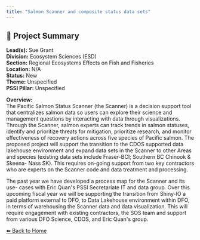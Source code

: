 ```yaml
---
title: "Salmon Scanner and composite status data sets"
---
```


## 🧬 Project Summary

**Lead(s):** Sue Grant  
**Division:** Ecosystem Sciences (ESD)  
**Section:** Regional Ecosystems Effects on Fish and Fisheries  
**Location:** N/A  
**Status:** New  
**Theme:** Unspecified  
**PSSI Pillar:** Unspecified  

**Overview:**  
The Pacific Salmon Status Scanner (the Scanner) is a decision support tool
that centralizes salmon data so users can explore their science and management
questions by interacting with data through visualizations. Through the
Scanner, salmon experts can track trends in salmon statuses, identify and
prioritize threats for mitigation, prioritize research, and monitor
effectiveness of recovery actions across five species of Pacific salmon. The
proposed project will support the transition to the CDOS supported data
lakehouse environment and expand data sets in the Scanner to other Areas and
species (existing data sets include Fraser-BCI; Southern BC Chinook &amp; Skeena-
Nass SK). This requires on-going support from two key contractors who are
experts on the Scanner code and data treatment and processing.

The past year we have developed a process map for the Scanner and its use-
cases with Eric Quan&#39;s PSSI Secretariate IT and data group. Over this upcoming
fiscal year we will be supporting the transition from Shiny-IO a paid platform
external to DFO, to Data Lakehouse environment within DFO, in terms of
warehousing the Scanner data and data visualization. This will require
engagement with existing contractors, the SOS team and support from various
DFO Science, CDOS, and Eric Quan&#39;s group.



[⬅ Back to Home](../index.qmd)
